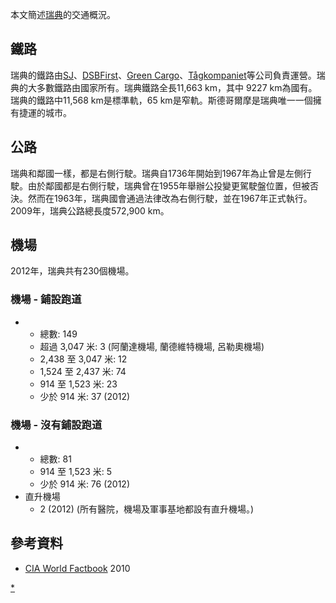 {{lead section|time=2016-02-22T05:16:33+00:00}}
{{no footnotes|time=2016-02-22T05:16:19+00:00}}
本文簡述[[瑞典|瑞典]]的交通概況。
==鐵路==
瑞典的鐵路由[[瑞典鐵路公司|SJ]]、[[DSBFirst|DSBFirst]]、[[Green_Cargo|Green Cargo]]、[[Tågkompaniet|Tågkompaniet]]等公司負責運營。瑞典的大多數鐵路由國家所有。瑞典鐵路全長11,663 km，其中 9227 km為國有。瑞典的鐵路中11,568 km是標準軌，65 km是窄軌。斯德哥爾摩是瑞典唯一一個擁有捷運的城市。
==公路==
瑞典和鄰國一樣，都是右側行駛。瑞典自1736年開始到1967年為止曾是左側行駛。由於鄰國都是右側行駛，瑞典曾在1955年舉辦公投變更駕駛盤位置，但被否決。然而在1963年，瑞典國會通過法律改為右側行駛，並在1967年正式執行。2009年，瑞典公路總長度572,900 km。

==機場==
2012年，瑞典共有230個機場。

=== 機場 - 鋪設跑道 ===
** 總數: 149
** 超過 3,047 米: 3 (阿蘭達機場, 蘭德維特機場, 呂勒奧機場)
** 2,438 至 3,047 米: 12
** 1,524 至 2,437 米: 74
** 914 至 1,523 米: 23
** 少於 914 米: 37 (2012)　

=== 機場 -  沒有鋪設跑道 ===
** 總數: 81
** 914 至 1,523 米: 5
** 少於 914 米: 76 (2012)
* 直升機場
** 2 (2012) (所有醫院，機場及軍事基地都設有直升機場。)
==參考資料==
*[[CIA_World_Factbook|CIA World Factbook]] 2010
{{歐洲題目|交通}}
[[Category:瑞典交通|*]]